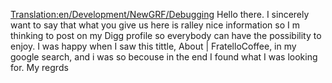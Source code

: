 [[Translation:en/Development/NewGRF/Debugging]]
Hello there. I sincerely want to say that what you give us here is ralley nice information so I m thinking to post  on my Digg profile so everybody can have the possibility to enjoy. I was happy when I saw this tittle, About | FratelloCoffee, in my google search, and i was so becouse in the end I found what I was looking for. My regrds